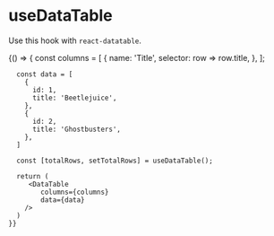 <!-- Checkbox.stories.mdx -->



<Meta title="Datatable/useDataTable" />
<!-- <Meta title="MDX/Checkbox" component={Checkbox} />-->

# useDataTable

Use this hook with `react-datatable`.

<Canvas>
  <Story name="Default">
    {() => {
      const columns = [
        {
          name: 'Title',
          selector: row => row.title,
        },
      ];

      const data = [
        {
          id: 1,
          title: 'Beetlejuice',
        },
        {
          id: 2,
          title: 'Ghostbusters',
        },
      ]

      const [totalRows, setTotalRows] = useDataTable();

      return (
         <DataTable
            columns={columns}
            data={data}
        />
      )
    }}
  </Story>
</Canvas>
